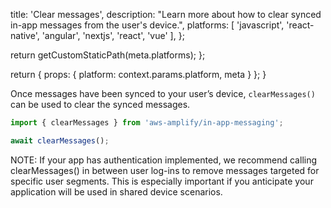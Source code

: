 
  title: 'Clear messages',
  description: "Learn more about how to clear synced in-app messages from the user's device.",
  platforms: [
    'javascript',
    'react-native',
    'angular',
    'nextjs',
    'react',
    'vue'
  ],
};

  return getCustomStaticPath(meta.platforms);
};

  return {
    props: {
      platform: context.params.platform,
      meta
    }
  };
}

Once messages have been synced to your user’s device, `clearMessages()` can be used to clear the synced messages.

```js
import { clearMessages } from 'aws-amplify/in-app-messaging';

await clearMessages();
```

<Callout informational>
  NOTE: If your app has authentication implemented, we recommend calling
  clearMessages() in between user log-ins to remove messages targeted for
  specific user segments. This is especially important if you anticipate your
  application will be used in shared device scenarios.
</Callout>
